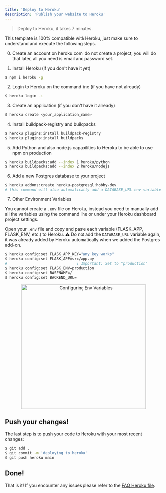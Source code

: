 ```yaml
---
title: 'Deploy to Heroku'
description: 'Publish your website to Heroku'
---
```


> Deploy to Heroku, it takes 7 minutes.

This template is 100% compatible with Heroku, just make sure to understand and execute the following steps.

0. Create an account on heroku.com, do not create a project, you will do that later, all you need is email and password set.

1. Install Heroku (if you don't have it yet)
```bash
$ npm i heroku -g
```

2. Login to Heroku on the command line (if you have not already)
```bash
$ heroku login -i
```

3. Create an application (if you don't have it already)
```bash
$ heroku create <your_application_name>
```

4. Install buildpack-registry and buildpacks
```bash
$ heroku plugins:install buildpack-registry
$ heroku plugins:install buildpacks 
```

5. Add Python and also node.js capabilities to Heroku to be able to use npm on production
```bash
$ heroku buildpacks:add --index 1 heroku/python
$ heroku buildpacks:add --index 2 heroku/nodejs
```

6. Add a new Postgres database to your project
```bash
$ heroku addons:create heroku-postgresql:hobby-dev
# this command will also automatically add a DATABASE_URL env variable with the Postgres database url
```

7. Other Environment Variables

You cannot create a `.env` file on Heroku, instead you need to manually add all the variables using the command line or under your Heroku dashboard project settings.

Open your `.env` file and copy and paste each variable (FLASK_APP, FLASK_ENV, etc.) to Heroku. ⚠️ Do not add the `DATABASE_URL` variable again, it was already added by Heroku automatically when we added the Postgres add-on.

```bash
$ heroku config:set FLASK_APP_KEY="any key works"
$ heroku config:set FLASK_APP=src/app.py
#                               ↓ Important: Set to "production"
$ heroku config:set FLASK_ENV=production 
$ heroku config:set BASENAME=/
$ heroku config:set BACKEND_URL=
```

<p align="center">
<img width="400px" alt="Configuring Env Variables" src="https://github.com/4GeeksAcademy/flask-rest-hello/blob/main/docs/assets/env_variables.gif?raw=true" />
</p>

## Push your changes!

The last step is to push your code to Heroku with your most recent changes:

```bash
$ git add .
$ git commit -m 'deploying to heroku'
$ git push heroku main
```

## Done!

That is it! If you encounter any issues please refer to the [FAQ Heroku file](./FAQ_HEROKU.md).
